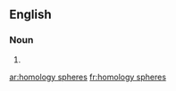 
==English==

===Noun===
{{head|en|plural}}

# {{plural of|homology sphere|lang=en|nocat=1}}

[[ar:homology spheres]]
[[fr:homology spheres]]